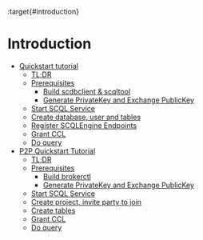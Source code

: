 :target{#introduction}

# Introduction

<TableOfContents>


  - [Quickstart tutorial](tutorial.mdx)
    - [TL;DR](tutorial.mdx#tl-dr)
    - [Prerequisites](tutorial.mdx#prerequisites)
      - [Build scdbclient & scqltool](tutorial.mdx#build-scdbclient-scqltool)
      - [Generate PrivateKey and Exchange PublicKey](tutorial.mdx#generate-privatekey-and-exchange-publickey)
    - [Start SCQL Service](tutorial.mdx#start-scql-service)
    - [Create database, user and tables](tutorial.mdx#create-database-user-and-tables)
    - [Register SCQLEngine Endpoints](tutorial.mdx#register-scqlengine-endpoints)
    - [Grant CCL](tutorial.mdx#grant-ccl)
    - [Do query](tutorial.mdx#do-query)
  - [P2P Quickstart Tutorial](p2p-tutorial.mdx)
    - [TL;DR](p2p-tutorial.mdx#tl-dr)
    - [Prerequisites](p2p-tutorial.mdx#prerequisites)
      - [Build brokerctl](p2p-tutorial.mdx#build-brokerctl)
      - [Generate PrivateKey and Exchange PublicKey](p2p-tutorial.mdx#generate-privatekey-and-exchange-publickey)
    - [Start SCQL Service](p2p-tutorial.mdx#start-scql-service)
    - [Create project, invite party to join](p2p-tutorial.mdx#create-project-invite-party-to-join)
    - [Create tables](p2p-tutorial.mdx#create-tables)
    - [Grant CCL](p2p-tutorial.mdx#grant-ccl)
    - [Do query](p2p-tutorial.mdx#do-query)
</TableOfContents>
